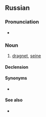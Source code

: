 ==Russian==

===Pronunciation===
* {{ru-IPA|бре́дник}}

===Noun===
{{ru-noun+|бре́дник}}

# {{context|fishing|lang=ru}} [[dragnet]], [[seine]]

====Declension====
{{ru-noun-table|бре́дник}}

====Synonyms====
* {{l|ru|бре́день}}

====See also====
* {{l|ru|не́вод}}
